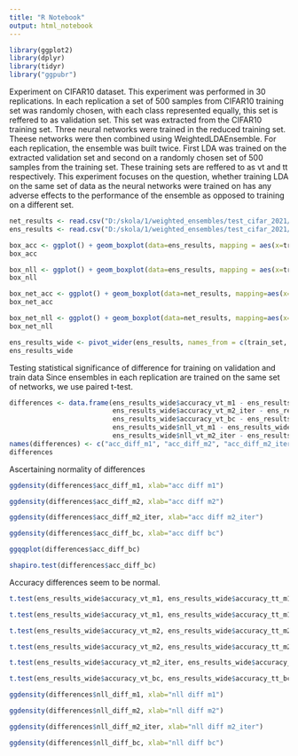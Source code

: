 ```yaml
---
title: "R Notebook"
output: html_notebook
---
```


```r
library(ggplot2)
library(dplyr)
library(tidyr)
library("ggpubr")
```

Experiment on CIFAR10 dataset.
This experiment was performed in 30 replications. In each replication a set of 500 samples from CIFAR10 training set was randomly chosen, with each class represented equally, this set is reffered to as validation set. This set was extracted from the CIFAR10 training set. Three neural networks were trained in the reduced training set. Theese networks were then combined using WeightedLDAEnsemble. For each replication, the ensemble was built twice. First LDA was trained on the extracted validation set and second on a randomly chosen set of 500 samples from the training set. These training sets are reffered to as vt and tt respectively.
This experiment focuses on the question, whether training LDA on the same set of data as the neural networks were trained on has any adverse effects to the performance of the ensemble as opposed to training on a different set.


```r
net_results <- read.csv("D:/skola/1/weighted_ensembles/test_cifar_2021/train_data/net_accuracies.csv")
ens_results <- read.csv("D:/skola/1/weighted_ensembles/test_cifar_2021/train_data/ensemble_accuracies.csv")
```

```r
box_acc <- ggplot() + geom_boxplot(data=ens_results, mapping = aes(x=train_set, y=accuracy)) + facet_wrap(~method)
box_acc
```

```r
box_nll <- ggplot() + geom_boxplot(data=ens_results, mapping = aes(x=train_set, y=nll)) + facet_wrap(~method)
box_nll
```

```r
box_net_acc <- ggplot() + geom_boxplot(data=net_results, mapping=aes(x=network, y=accuracy))
box_net_acc
```

```r
box_net_nll <- ggplot() + geom_boxplot(data=net_results, mapping=aes(x=network, y=nll))
box_net_nll
```

```r
ens_results_wide <- pivot_wider(ens_results, names_from = c(train_set, method), values_from = c(accuracy, nll))
ens_results_wide
```
Testing statistical significance of difference for training on validation and train data
Since ensembles in each replication are trained on the same set of networks, we use paired t-test.

```r
differences <- data.frame(ens_results_wide$accuracy_vt_m1 - ens_results_wide$accuracy_tt_m1, ens_results_wide$accuracy_vt_m2 - ens_results_wide$accuracy_tt_m2,
                          ens_results_wide$accuracy_vt_m2_iter - ens_results_wide$accuracy_tt_m2_iter, 
                          ens_results_wide$accuracy_vt_bc - ens_results_wide$accuracy_tt_bc,
                          ens_results_wide$nll_vt_m1 - ens_results_wide$nll_tt_m1, ens_results_wide$nll_vt_m2 - ens_results_wide$nll_tt_m2,
                          ens_results_wide$nll_vt_m2_iter - ens_results_wide$nll_tt_m2_iter, ens_results_wide$nll_vt_bc - ens_results_wide$nll_tt_bc)
names(differences) <- c("acc_diff_m1", "acc_diff_m2", "acc_diff_m2_iter", "acc_diff_bc", "nll_diff_m1", "nll_diff_m2", "nll_diff_m2_iter", "nll_diff_bc")
differences
```

Ascertaining normality of differences

```r
ggdensity(differences$acc_diff_m1, xlab="acc diff m1")
```
```r
ggdensity(differences$acc_diff_m2, xlab="acc diff m2")
```
```r
ggdensity(differences$acc_diff_m2_iter, xlab="acc diff m2_iter")
```
```r
ggdensity(differences$acc_diff_bc, xlab="acc diff bc")
```
```r
ggqqplot(differences$acc_diff_bc)
```
```r
shapiro.test(differences$acc_diff_bc)
```
Accuracy differences seem to be normal.

```r
t.test(ens_results_wide$accuracy_vt_m1, ens_results_wide$accuracy_tt_m1, paired=TRUE)
```
```r
t.test(ens_results_wide$accuracy_vt_m1, ens_results_wide$accuracy_tt_m1, paired=TRUE, alternative="greater")
```
```r
t.test(ens_results_wide$accuracy_vt_m2, ens_results_wide$accuracy_tt_m2, paired=TRUE)
```
```r
t.test(ens_results_wide$accuracy_vt_m2, ens_results_wide$accuracy_tt_m2, paired=TRUE, alternative="greater")
```
```r
t.test(ens_results_wide$accuracy_vt_m2_iter, ens_results_wide$accuracy_tt_m2_iter, paired=TRUE)
```
```r
t.test(ens_results_wide$accuracy_vt_bc, ens_results_wide$accuracy_tt_bc, paired=TRUE)
```





```r
ggdensity(differences$nll_diff_m1, xlab="nll diff m1")
```
```r
ggdensity(differences$nll_diff_m2, xlab="nll diff m2")
```
```r
ggdensity(differences$nll_diff_m2_iter, xlab="nll diff m2_iter")
```
```r
ggdensity(differences$nll_diff_bc, xlab="nll diff bc")
```




